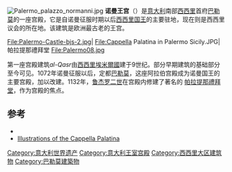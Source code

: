 {{refimprove|time=2016-02-05T07:12:21+00:00}}
[[File:Palermo_palazzo_normanni.jpg|thumb]]
'''诺曼王宫'''（{{lang-it|Palazzo dei Normanni}}）是[[意大利|意大利]]南部[[西西里|西西里]]首府[[巴勒莫|巴勒莫]]的一座宫殿，它是自诺曼征服时期以后[[西西里国王|西西里国王]]的主要驻地，现在则是西西里议会的所在地。该建筑是欧洲最古老的王宫。

<gallery>
File:Palermo-Castle-bjs-2.jpg|
File:Cappella Palatina in Palermo Sicily.JPG|帕拉提那禮拜堂
File:Palermo08.jpg
</gallery>
第一座宫殿建筑''al-Qasr''由[[西西里埃米爾國|西西里埃米爾國]]建于9世纪。部分早期建筑的基础部分至今可见。1072年诺曼征服以后，定都[[巴勒莫|巴勒莫]]，这座阿拉伯宫殿成为诺曼国王的主要宫殿，加以改建。1132年，[[鲁杰罗二世_(西西里)|鲁杰罗二世]]在宫殿内修建了著名的 [[帕拉提那禮拜堂|帕拉提那禮拜堂]]，作为宫殿的焦点。

==参考==
{{reflist}}
*{{EB1911}}
* [https://web.archive.org/web/20051119005125/http://www.ou.edu/class/ahi4263/byzhtml/p07-01.html Illustrations of the Cappella Palatina]

{{commonscat}}
{{coord|38|06|41|N|13|21|11|E|region:IT-PA_type:landmark|display=title}}
{{normdaten}}

[[Category:意大利世界遗产|Category:意大利世界遗产]]
[[Category:意大利王室宫殿|Category:意大利王室宫殿]]
[[Category:西西里大区建筑物|Category:西西里大区建筑物]]
[[Category:巴勒莫建築物|Category:巴勒莫建築物]]
{{european building-stub}}